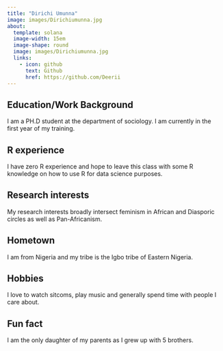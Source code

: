 ```yaml
---
title: "Dirichi Umunna"
image: images/Dirichiumunna.jpg
about:
  template: solana
  image-width: 15em
  image-shape: round
  image: images/Dirichiumunna.jpg
  links:
    - icon: github
      text: Github
      href: https://github.com/Deerii
---
```


## Education/Work Background

I am a PH.D student at the department of sociology. I am currently in the first year of my training.

## R experience

I have zero R experience and hope to leave this class with some R knowledge on how to use R for data science purposes.

## Research interests

My research interests broadly intersect feminism in African and Diasporic circles as well as Pan-Africanism.

## Hometown

I am from Nigeria and my tribe is the Igbo tribe of Eastern Nigeria.

## Hobbies

I love to watch sitcoms, play music and generally spend time with people I care about.

## Fun fact

I am the only daughter of my parents as I grew up with 5 brothers.
